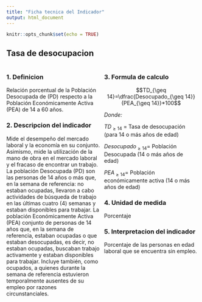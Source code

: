 ---
title: "Ficha tecnica del Indicador"
output: html_document
---

```{r setup, include=FALSE}
knitr::opts_chunk$set(echo = TRUE)
```

## Tasa de desocupacion

::: {style="display: grid; grid-template-columns: 1fr 1fr; grid-column-gap: 10px;"}
<div>

### 1. Definicion

Relación porcentual de la Población Desocupada de (PD) respecto a la Población Económicamente Activa (PEA) de 14 a 60 años.

### 2. Descripcion del indicador

Mide el desempeño del mercado laboral y la economía en su conjunto. Asimismo, mide la utilización de la mano de obra en el mercado laboral y el fracaso de encontrar un trabajo. La población Desocupada (PD) son las personas de 14 años o más que, en la semana de referencia: no estaban ocupadas, llevaron a cabo actividades de búsqueda de trabajo en las últimas cuatro (4) semanas y estaban disponibles para trabajar. La población Económicamente Activa (PEA) conjunto de personas de 14 años que, en la semana de referencia, estaban ocupadas o que estaban desocupadas, es decir, no estaban ocupadas, buscaban trabajo activamente y estaban disponibles para trabajar. Incluye también, como ocupados, a quienes durante la semana de referencia estuvieron temporalmente ausentes de su empleo por razones circunstanciales.

</div>

<div>

### 3. Formula de calculo

$$TD_{\geq 14}=\dfrac{Desocupado_{\geq 14}}{PEA_{\geq 14}}*100$$

*Donde:*

$TD_{\geq 14}$ = Tasa de desocupación (para 14 o más años de edad)

$Desocupado_{\geq 14}$= Población Desocupada (14 o más años de edad)

$PEA_{\geq 14}$= Población económicamente activa (14 o más años de edad)

### 4. Unidad de medida

Porcentaje

### 5. Interpretacion del indicador

Porcentaje de las personas en edad laboral que se encuentra sin empleo.

</div>
:::
